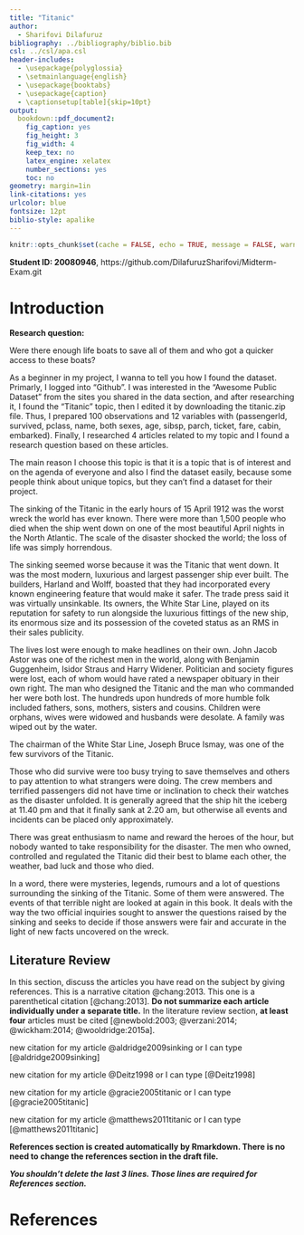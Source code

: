 ```yaml
---
title: "Titanic"
author: 
  - Sharifovi Dilafuruz
bibliography: ../bibliography/biblio.bib
csl: ../csl/apa.csl
header-includes:
  - \usepackage{polyglossia}
  - \setmainlanguage{english}
  - \usepackage{booktabs}
  - \usepackage{caption} 
  - \captionsetup[table]{skip=10pt}
output:
  bookdown::pdf_document2:
    fig_caption: yes
    fig_height: 3
    fig_width: 4
    keep_tex: no
    latex_engine: xelatex
    number_sections: yes
    toc: no
geometry: margin=1in
link-citations: yes
urlcolor: blue
fontsize: 12pt
biblio-style: apalike
---
```

```r
knitr::opts_chunk$set(cache = FALSE, echo = TRUE, message = FALSE, warning = FALSE)
```

<!-- ======================================================================= -->
<!-- ============================== FOOTNOTES ============================== -->
<!-- ======================================================================= -->
**Student ID: 20080946**, https://github.com/DilafuruzSharifovi/Midterm-Exam.git

# Introduction

**Research question:**

Were there enough life boats to save all of them and who got a quicker access to these boats?

As a beginner in my project, I wanna to tell you how I found the dataset. Primarly, I logged into “Github”. I was interested in the “Awesome Public Dataset” from the sites you shared in the data section, and after researching it, I found the “Titanic” topic, then I edited it by downloading the titanic.zip file. Thus, I prepared 100 observations and 12 variables with (passengerld, survived, pclass, name, both sexes, age, sibsp, parch, ticket, fare, cabin, embarked). Finally, I researched 4 articles related to my topic and I found a research question based on these articles. 

The main reason I choose this topic is that it is a topic that is of interest and on the agenda of everyone and also I find the dataset easily, because some people think about unique topics, but they can’t find a dataset for their project. 

The sinking of the Titanic in the early hours of 15 April 1912 was the worst wreck the world has ever known. There were more than 1,500 people who died when the ship went down on one of the most beautiful April nights in the North Atlantic. The scale of the disaster shocked the world; the loss of life was simply horrendous.  

The sinking seemed worse because it was the Titanic that went down. It was the most modern, luxurious and largest passenger ship ever built. The builders, Harland and Wolff, boasted that they had incorporated every known engineering feature that would make it safer. The trade press said it was virtually unsinkable. Its owners, the White Star Line, played on its reputation for safety to run alongside the luxurious fittings of the new ship, its enormous size and its possession of the coveted status as an RMS in their sales publicity. 

The lives lost were enough to make headlines on their own. John Jacob Astor was one of the richest men in the world, along with Benjamin Guggenheim, Isidor Straus and Harry Widener. Politician and society figures were lost, each of whom would have rated a newspaper obituary in their own right. The man who designed the Titanic and the man who commanded her were both lost. The hundreds upon hundreds of more humble folk included fathers, sons, mothers, sisters and cousins. Children were orphans, wives were widowed and husbands were desolate. A family was wiped out by the water.  

 The chairman of the White Star Line, Joseph Bruce Ismay, was one of the few survivors of the Titanic.  

Those who did survive were too busy trying to save themselves and others to pay attention to what strangers were doing. The crew members and terrified passengers did not have time or inclination to check their watches as the disaster unfolded. It is generally agreed that the ship hit the iceberg at 11.40 pm and that it finally sank at 2.20 am, but otherwise all events and incidents can be placed only approximately.  

There was great enthusiasm to name and reward the heroes of the hour, but nobody wanted to take responsibility for the disaster. The men who owned, controlled and regulated the Titanic did their best to blame each other, the weather, bad luck and those who died.  

 In a word, there were mysteries, legends, rumours and  a lot of questions surrounding the sinking of the Titanic. Some of them were answered. The events of that terrible night are looked at again in this book. It deals with the way the two official inquiries sought to answer the questions raised by the sinking and seeks to decide if those answers were fair and accurate in the light of new facts uncovered on the wreck.
 
## Literature Review

In this section, discuss the articles you have read on the subject by giving references. This is a narrative citation @chang:2013. This one is a parenthetical citation [@chang:2013]. **Do not summarize each article individually under a separate title.** In the literature review section, **at least four** articles must be cited [@newbold:2003; @verzani:2014; @wickham:2014; @wooldridge:2015a].

new citation for my article @aldridge2009sinking or I can type [@aldridge2009sinking]

new citation for my article @Deitz1998 or I can type [@Deitz1998]

new citation for my article @gracie2005titanic or I can type [@gracie2005titanic]

new citation for my article @matthews2011titanic or I can type [@matthews2011titanic]



**References section is created automatically by Rmarkdown. There is no need to change the references section in the draft file.**

**_You shouldn't delete the last 3 lines. Those lines are required for References section._**

\newpage
# References {#references}
<div id="refs"></div>

